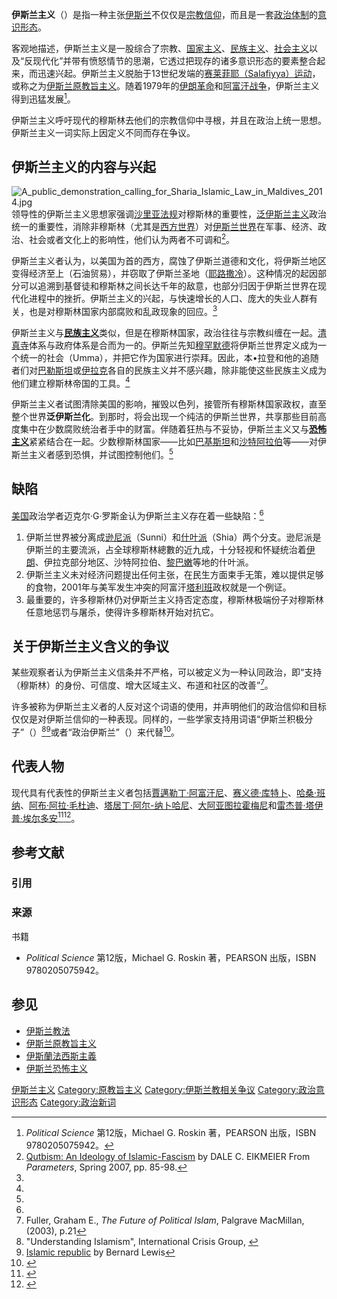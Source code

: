 {{pov|time=2019-03-04T10:07:22+00:00}}
{{islam}}

'''伊斯兰主义'''（{{lang-ar|الاسلامية}}）是指一种主张[[伊斯兰|伊斯兰]]不仅仅是[[宗教信仰|宗教信仰]]，而且是一套[[政治体制|政治体制]]的[[意识形态|意识形态]]。

客观地描述，伊斯兰主义是一股综合了宗教、[[国家主义|国家主义]]、[[民族主义|民族主义]]、[[社会主义|社会主义]]以及“反现代化”并带有愤怒情节的思潮，它透过把现存的诸多意识形态的要素整合起来，而迅速兴起。伊斯兰主义脱胎于13世纪发端的[[萨拉菲运动|赛莱菲耶（Salafiyya）运动]]，或称之为[[伊斯兰原教旨主义|伊斯兰原教旨主义]]。随着1979年的[[伊朗革命|伊朗革命]]和[[阿富汗战争_(1979年)|阿富汗战争]]，伊斯兰主义得到迅猛发展<ref name="PS">''Political Science'' 第12版，Michael G. Roskin 著，PEARSON 出版，ISBN 9780205075942。</ref>。

伊斯兰主义呼吁现代的穆斯林去他们的宗教信仰中寻根，并且在政治上统一思想。伊斯兰主义一词实际上因定义不同而存在争议。

== 伊斯兰主义的内容与兴起 ==
[[File:A_public_demonstration_calling_for_Sharia_Islamic_Law_in_Maldives_2014.jpg|thumb]]
领导性的伊斯兰主义思想家强调[[沙里亚法规|沙里亚法规]]对穆斯林的重要性，[[泛伊斯兰主义|泛伊斯兰主义]]政治统一的重要性，消除非穆斯林（尤其是[[西方世界|西方世界]]）对[[伊斯兰世界|伊斯兰世界]]在军事、经济、政治、社会或者文化上的影响性，他们认为两者不可调和<ref>[http://www.carlisle.army.mil/usawc/Parameters/07spring/eikmeier.htm Qutbism: An Ideology of Islamic-Fascism] {{Wayback|url=http://www.carlisle.army.mil/usawc/Parameters/07spring/eikmeier.htm |date=20070609000000 }} by DALE C. EIKMEIER From ''Parameters'', Spring 2007, pp. 85-98.</ref>。

伊斯兰主义者认为，以美国为首的西方，腐蚀了伊斯兰道德和文化，将伊斯兰地区变得经济至上（石油贸易），并窃取了伊斯兰圣地（[[耶路撒冷|耶路撒冷]]）。这种情况的起因部分可以追溯到基督徒和穆斯林之间长达千年的敌意，也部分归因于伊斯兰世界在现代化进程中的挫折。伊斯兰主义的兴起，与快速增长的人口、庞大的失业人群有关，也是对穆斯林国家内部腐败和乱政现象的回应。<ref name=PS/>

伊斯兰主义与'''[[民族主义|民族主义]]'''类似，但是在穆斯林国家，政治往往与宗教纠缠在一起。[[清真寺|清真寺]]体系与政府体系是合而为一的。伊斯兰先知[[穆罕默德|穆罕默德]]将伊斯兰世界定义成为一个统一的社会（Umma），并把它作为国家进行崇拜。因此，本•拉登和他的追随者们对[[巴勒斯坦|巴勒斯坦]]或[[伊拉克|伊拉克]]各自的民族主义并不感兴趣，除非能使这些民族主义成为他们建立穆斯林帝国的工具。<ref name=PS/>

伊斯兰主义者试图清除美国的影响，摧毁以色列，接管所有穆斯林国家政权，直至整个世界'''泛伊斯兰化'''。到那时，将会出现一个纯洁的伊斯兰世界，共享那些目前高度集中在少数腐败统治者手中的财富。伴随着狂热与不妥协，伊斯兰主义又与'''[[恐怖主义|恐怖主义]]'''紧紧结合在一起。少数穆斯林国家——比如[[巴基斯坦|巴基斯坦]]和[[沙特阿拉伯|沙特阿拉伯]]等——对伊斯兰主义者感到恐惧，并试图控制他们。<ref name=PS/>

== 缺陷 ==
[[美国|美国]]政治学者迈克尔·G·罗斯金认为伊斯兰主义存在着一些缺陷：<ref name=PS/>
# 伊斯兰世界被分离成[[逊尼派|逊尼派]]（Sunni）和[[什叶派|什叶派]]（Shia）两个分支。逊尼派是伊斯兰的主要流派，占全球穆斯林總數的近九成，十分轻视和怀疑统治着[[伊朗|伊朗]]、伊拉克部分地区、沙特阿拉伯、[[黎巴嫩|黎巴嫩]]等地的什叶派。
# 伊斯兰主义未对经济问题提出任何主张，在民生方面束手无策，难以提供足够的食物，2001年与美军发生冲突的阿富汗[[塔利班|塔利班]]政权就是一个例证。
# 最重要的，许多穆斯林仍对伊斯兰主义持否定态度，穆斯林极端份子对穆斯林任意地惩罚与屠杀，使得许多穆斯林开始对抗它。

== 关于伊斯兰主义含义的争议 ==
某些观察者认为伊斯兰主义信条并不严格，可以被定义为一种认同政治，即“支持（穆斯林）的身份、可信度、增大区域主义、布道和社区的改善”<ref>Fuller, Graham E., ''The Future of Political Islam'', Palgrave MacMillan, (2003), p.21</ref>。

许多被称为伊斯兰主义者的人反对这个词语的使用，并声明他们的政治信仰和目标仅仅是对伊斯兰信仰的一种表现。同样的，一些学家支持用词语“伊斯兰积极分子”（{{lang|en|activist Islam}}）<ref name="ICG">"Understanding Islamism", International Crisis Group, {{cite web |url=http://merln.ndu.edu/archive/icg/Islamism2Mar05.pdf |title=存档副本 |accessdate=2015-03-25 |deadurl=yes |archiveurl=https://web.archive.org/web/20130307123849/http://merln.ndu.edu/archive/icg/Islamism2Mar05.pdf |archivedate=2013-03-07 }}</ref><ref name="autogenerated2">[http://www.nybooks.com/articles/4557 Islamic republic] {{Wayback|url=http://www.nybooks.com/articles/4557 |date=20100408105440 }} by Bernard Lewis</ref>或者“政治伊斯兰”（{{lang|en|political Islam}}）来代替<ref>{{Cite web |url=http://www.pwhce.org/islamism.html |title=Trevor Stanley, Definition: Islamism, Islamist, Islamiste, Islamicist, Perspectives on World History and Current Events, July 2005. URL: http://www.pwhce.org/islamism.html Downloaded: 11 June 2007 |accessdate=2011-08-06 |archive-date=2015-12-13 |archive-url=https://web.archive.org/web/20151213004916/http://www.pwhce.org/islamism.html |dead-url=no }}</ref>。

== 代表人物 ==
现代具有代表性的伊斯兰主义者包括[[賈邁勒丁·阿富汗尼|賈邁勒丁·阿富汗尼]]、[[赛义德·库特卜|赛义德·库特卜]]、[[哈桑·班纳|哈桑·班纳]]、[[阿布·阿拉·毛杜迪|阿布·阿拉·毛杜迪]]、[[塔居丁·阿尔-纳卜哈尼|塔居丁·阿尔-纳卜哈尼]]、[[大阿亚图拉|大阿亚图拉]][[霍梅尼|霍梅尼]]和[[雷杰普·塔伊普·埃尔多安|雷杰普·塔伊普·埃尔多安]]<ref>{{Cite news |url=http://www.theguardian.com/world/2016/may/05/turkey-eu-refugees-deal-may-be-biggest-casualty-of-erdogan-supremacy |title=Turkey-EU refugees deal may be biggest casualty of Erdoğan supremacy |work=The Guardian |date=2016-05-05 |quote=Recep Tayyip Erdoğan, the authoritarian, neo-Islamist president |accessdate=2016-05-27 |archive-date=2016-06-02 |archive-url=https://web.archive.org/web/20160602145638/http://www.theguardian.com/world/2016/may/05/turkey-eu-refugees-deal-may-be-biggest-casualty-of-erdogan-supremacy |dead-url=no }}</ref><ref>{{Cite news |url = http://www.washingtontimes.com/news/2016/may/15/jed-babbin-david-camerons-brexit-sausage/?page=all |title=David Cameron's 'Brexit' sausage |work=Washington Times |date=2016-05-15 |quote=Turkey’s Islamist President Recip Erdogan}}</ref>。

== 参考文献 ==
=== 引用 ===
{{Reflist}}

=== 来源 ===
; 书籍
* ''Political Science'' 第12版，Michael G. Roskin 著，PEARSON 出版，ISBN 9780205075942。

== 参见 ==
{{Portal box|伊斯兰教|政治|国际关系}}
* [[伊斯兰教法|伊斯兰教法]]
* [[伊斯兰原教旨主义|伊斯兰原教旨主义]]
* [[伊斯蘭法西斯主義|伊斯蘭法西斯主義]]
* [[伊斯兰恐怖主义|伊斯兰恐怖主义]]
{{伊斯蘭教主題}}

[[Category:伊斯兰主义|]]
[[Category:原教旨主义|Category:原教旨主义]]
[[Category:伊斯兰教相关争议|Category:伊斯兰教相关争议]]
[[Category:政治意识形态|Category:政治意识形态]]
[[Category:政治新词|Category:政治新词]]
